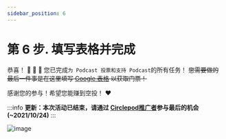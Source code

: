 ```yaml
---
sidebar_position: 6
---
```


# 第 6 步. 填写表格并完成

恭喜！ 🎉 🎉 🎉 您已完成`为 Podcast 投票和支持 Podcast`的所有任务！
~~您需要做的最后一件事是在这里填写 [Google 表格](https://forms.gle/8SnGyo4TtuBKGbYC6) 以获取门票！~~

感谢您的参与！希望您能赚到空投！ ❤️

:::info
**更新：本次活动已结束，请通过 [Circlepod推广者](/docs/community-event/archived-event/circlepod-promoter/intro)参与最后的机会(~2021/10/24)**
:::

![image](/img/good.gif)
